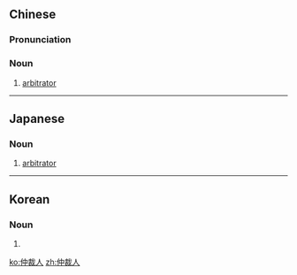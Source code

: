 ==Chinese==
{{zh-forms|type=21}}

===Pronunciation===
{{zh-pron
|m=zhòngcáirén
|c=zung6 coi4 jan4
|cat=n
}}

===Noun===
{{zh-noun}}

# [[arbitrator]]

----

==Japanese==
{{ja-kanjitab|ちゅう|さい|にん|yomi=on}}

===Noun===
{{ja-noun|ちゅうさいにん}}

# [[arbitrator]]

----

==Korean==
{{ko-hanjatab|}}

===Noun===
{{ko-noun|hj|hangeul=중재인}}

# {{hanja form of|중재인|[[arbitrator]]}}

[[ko:仲裁人]]
[[zh:仲裁人]]
